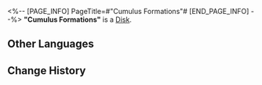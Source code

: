 <%-- [PAGE_INFO]
PageTitle=#"Cumulus Formations"#
[END_PAGE_INFO] --%>
{{Item Infobox
|id          = 210200
|image       = Item Cumulus Formations.png
|type        = Disk
|invCategory = Valuables
|rarity      = 3
|effect      = A record that can be played on the Express' phonograph. It might be a chance acquisition or a gift from someone else. All sorts of memories surge up when the music plays &mdash; the smiles, encounters, touches, and the excitement of battle. Maybe that is why people still collect records even as society rapidly advances.<br />The current record contains the track, "Cumulus Formations."
|description = <br />''Clear skies, soothed darkness, yet a quick shower followed by sun. Appearing clouds, fading clouds, enigmatic as life itself.''
}}
'''"Cumulus Formations"''' is a [[Disk]].

==Other Languages==
{{Other Languages
|en   = "Cumulus Formations"
|zhs  = 《云阵四合》
|zht  = 〈雲陣四合〉
|ja   = 『雲陣四合』
|ko   = ≪운진사합≫
|es   = Formaciones de cúmulos
|fr   = « Cumulus Formations »
|ru   = Cumulus Formations
|th   = "Cumulus Formations"
|vi   = "Mây Tích Trận Địa"
|de   = „Quellwolken-Formationen“
|id   = "Cumulus Formations"
|pt   = "Cumulus Formations"
}}

==Change History==
{{Change History|1.0}}